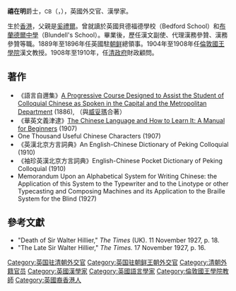 '''禧在明'''爵士{{KCMG}}，<span style="font-size:smaller">CB</span>（{{lang-en|Sir '''Walter Caine Hillier'''}}，{{bd|1849年||1927年|11月9日|catIdx=Hillier}}），英國外交官、漢學家。

生於[[香港|香港]]，父親是[[奚禮爾|奚禮爾]]。曾就讀於英國貝德福德學校（Bedford School）和[[布蘭德爾中學|布蘭德爾中學]]（Blundell's School）。畢業後，歷任漢文副使、代理漢務參贊、漢務參贊等職。1889年至1896年任英國駐[[朝鲜王朝|朝鲜]]總領事。1904年至1908年任[[倫敦國王學院|倫敦國王學院]]漢文教授。1908年至1910年，任[[清政府|清政府]]財政顧問。

==著作==
*《語言自邇集》[http://archive.org/stream/yyentzuerhchip01wadeuoft#page/ii/mode/2up A Progressive Course Designed to Assist the Student of Colloquial Chinese as Spoken in the Capital and the Metropolitan Department] (1886), （與[[威妥瑪|威妥瑪]]合著）
*《華英文義津逮》[http://archive.org/stream/chineselanguageh00hilliala#page/n0/mode/2up The Chinese Language and How to Learn It: A Manual for Beginners] (1907)
*One Thousand Useful Chinese Characters (1907)
*《英漢北京方言詞典》An English-Chinese Dictionary of Peking Colloquial (1910)
*《袖珍英漢北京方言詞典》English-Chinese Pocket Dictionary of Peking Colloquial (1910)
*Memorandum Upon an Alphabetical System for Writing Chinese: the Application of this System to the Typewriter and to the Linotype or other Typecasting and Composing Machines and its Application to the Braille System for the Blind (1927)

==參考文獻==
{{reflist}}
* "Death of Sir Walter Hillier," ''The Times'' (UK). 11 November 1927, p. 18.
* "The Late Sir Walter Hillier," ''The Times.'' 17 November 1927, p. 16.

{{DEFAULTSORT:Hillier, Walter}}
[[Category:英国驻清朝外交官|Category:英国驻清朝外交官]]
[[Category:英国驻朝鲜王朝外交官|Category:英国驻朝鲜王朝外交官]]
[[Category:清朝外籍官员|Category:清朝外籍官员]]
[[Category:英國漢學家|Category:英國漢學家]]
[[Category:英國語言學家|Category:英國語言學家]]
[[Category:倫敦國王學院教師|Category:倫敦國王學院教師]]
[[Category:英國裔香港人|Category:英國裔香港人]]
